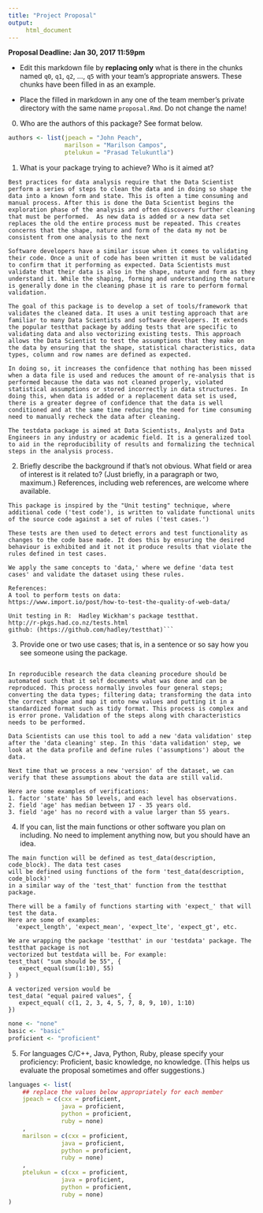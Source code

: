 ```yaml
---
title: "Project Proposal"
output:
     html_document
---
```


__Proposal Deadline: Jan 30, 2017 11:59pm__


- Edit this markdown file by __replacing only__ what is there in the
chunks named `q0`, `q1`, `q2`, ..., `q5` with your team's appropriate
answers. These chunks have been filled in as an example.

- Place the filled in markdown in any one of the team member's private
directory with the same name `proposal.Rmd`. Do not change the name!


0. Who are the authors of this package? See format below.

```r
authors <- list(jpeach = "John Peach",
                marilson = "Marilson Campos",
                ptelukun = "Prasad Telukuntla")
```

1. What is your package trying to achieve?  Who is it aimed at?

```q1
Best practices for data analysis require that the Data Scientist perform a series of steps to clean the data and in doing so shape the data into a known form and state. This is often a time consuming and manual process. After this is done the Data Scientist begins the exploration phase of the analysis and often discovers further cleaning that must be performed.  As new data is added or a new data set replaces the old the entire process must be repeated. This creates concerns that the shape, nature and form of the data my not be consistent from one analysis to the next

Software developers have a similar issue when it comes to validating their code. Once a unit of code has been written it must be validated to confirm that it performing as expected. Data Scientists must validate that their data is also in the shape, nature and form as they understand it. While the shaping, forming and understanding the nature is generally done in the cleaning phase it is rare to perform formal validation.

The goal of this package is to develop a set of tools/framework that validates the cleaned data. It uses a unit testing approach that are familiar to many Data Scientists and software developers. It extends the popular testthat package by adding tests that are specific to validating data and also vectorizing existing tests. This approach allows the Data Scientist to test the assumptions that they make on the data by ensuring that the shape, statistical characteristics, data types, column and row names are defined as expected. 

In doing so, it increases the confidence that nothing has been missed when a data file is used and reduces the amount of re-analysis that is performed because the data was not cleaned properly, violated statistical assumptions or stored incorrectly in data structures. In doing this, when data is added or a replacement data set is used, there is a greater degree of confidence that the data is well conditioned and at the same time reducing the need for time consuming need to manually recheck the data after cleaning.

The testdata package is aimed at Data Scientists, Analysts and Data Engineers in any industry or academic field. It is a generalized tool to aid in the reproducibility of results and formalizing the technical steps in the analysis process.

```

2. Briefly describe the background if that's not obvious.  What field
   or area of interest is it related to?  (Just briefly, in a paragraph
   or two, maximum.) References, including web references, are welcome
   where available.

```q2
This package is inspired by the "Unit testing" technique, where additional code ('test code'), is written to validate functional units of the source code against a set of rules ('test cases.')

These tests are then used to detect errors and test functionality as changes to the code base made. It does this by ensuring the desired behaviour is exhibited and it not it produce results that violate the rules defined in test cases. 

We apply the same concepts to 'data,' where we define 'data test cases' and validate the dataset using these rules.

References:
A tool to perform tests on data: 
https://www.import.io/post/how-to-test-the-quality-of-web-data/

Unit testing in R:  Hadley Wickham's package testthat. 
http://r-pkgs.had.co.nz/tests.html
github: (https://github.com/hadley/testthat)```
```
3. Provide one or two use cases; that is, in a sentence or so say how
   you see someone using the package.


```q3

In reproducible research the data cleaning procedure should be automated such that it self documents what was done and can be reproduced. This process normally involes four general steps; converting the data types; filtering data; transforming the data into the correct shape and map it onto new values and putting it in a standardized format such as tidy format. This process is complex and is error prone. Validation of the steps along with characteristics needs to be performed.

Data Scientists can use this tool to add a new 'data validation' step after the 'data cleaning' step. In this 'data validation' step, we look at the data profile and define rules ('assumptions') about the data.

Next time that we process a new 'version' of the dataset, we can verify that these assumptions about the data are still valid. 

Here are some examples of verifications:  
1. factor 'state' has 50 levels, and each level has observations.
2. field 'age' has median between 17 - 35 years old.
3. field 'age' has no record with a value larger than 55 years.

```

4. If you can, list the main functions or other software you plan on
   including.  No need to implement anything now, but you should have
   an idea.

```q4
The main function will be defined as test_data(description, code_block). The data test cases 
will be defined using functions of the form 'test_data(description, code_block)' 
in a similar way of the 'test_that' function from the testthat package.

There will be a family of functions starting with 'expect_' that will test the data. 
Here are some of examples: 
  'expect_length', 'expect_mean', 'expect_lte', 'expect_gt', etc.

We are wrapping the package 'testthat' in our 'testdata' package. The testthat package is not 
vectorized but testdata will be. For example:
test_that( "sum should be 55", { 
   expect_equal(sum(1:10), 55) 
} )

A vectorized version would be
test_data( "equal paired values", { 
   expect_equal( c(1, 2, 3, 4, 5, 7, 8, 9, 10), 1:10)
})
```

```r
none <- "none"
basic <- "basic"
proficient <- "proficient"
```

5. For languages C/C++, Java, Python, Ruby, please specify your
   proficiency: Proficient, basic knowledge, no knowledge.  (This
   helps us evaluate the proposal sometimes and offer suggestions.)

```r
languages <- list(
    ## replace the values below appropriately for each member
    jpeach = c(cxx = proficient,
               java = proficient,
               python = proficient,
               ruby = none)
    ,
    marilson = c(cxx = proficient,
               java = proficient,
               python = proficient,
               ruby = none)
    ,
    ptelukun = c(cxx = proficient,
               java = proficient,
               python = proficient,
               ruby = none)
)
```








